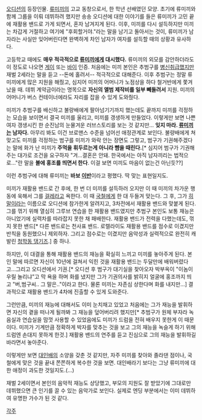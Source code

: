 [[오디션]]의 등장인물.
[[류미끼]]의 고교 동창으로서, 한 학년 선배였던 모양. 초기에 류미끼와 함께 그룹을 이뤄 데뷔하려 했지만 송송 오디션에 대한 이야기를 들은 류미끼가 고민 끝에 재활용 밴드로 가게 되면서, 혼자 남겨지게 된다. 
이후, 미끼를 다시 설득하지만 미끼는 차갑게 거절하고 여기에 "후회할거야."라는 말을 남기고 돌아서는 것이, 류미끼가 남자라는 사실만 잊어버린다면 완벽하게 차인 남자가 여자를 설득할 때의 상황과 유사하다.

고등학교 때에도 '''매우 적극적으로 [[류미끼]]에게 대시했다.''' 류미끼의 외모를 감안하더라도 이 정도로 나오면 [[게이]] 또는 [[바이]] 인증. 처음에는 미끼 본인은 추범구를 [[병신]]취급했지만 재벌 2세라는 말을 듣고 --돈에 홀려서-- 적극적으로 대해준다. 이후 추범구는 정말 류미끼에게 많은 지원을 해줬고, 심지어 미끼의 어머니가 노점상을 하다 철거반에게 쫓겨났을 때. 데뷔 계약금이라는 명목으로 '''자신의 앨범 제작비를 일부 빼돌려서''' 지원. 미끼의 어머니가 버스 컨테이너에라도 자리를 잡을 수 있게 도와줬다.

미끼가 추범구를 배신하고 불량배에게 팔아넘기기까지 했는데도 끝까지 미끼를 걱정하는 모습을 보이면서 결국 미끼를 울리고, 미끼를 갱생하게 만들었다.
이렇게만 보면 나쁜 여자 갱생시킨 한 순진남의 눈물겨운 러브스토리를 보는 것 같지만… '''잊지 마라. [[류미끼]]는 남자다.''' 아무리 봐도 이건 브로맨스 수준을 넘어선 애정관계로 보인다. 불량배에게 쳐맞고도 미끼를 걱정하는 범구를 미끼가 와락 안는 장면도 그렇고, 범구가 기권해주겠다는 말에 화가 난 미끼가 '''주먹을 휘두르는게 아니라 뺨을 때린다.'''[* 심지어 범구가 기권해주는 대가로 조건을 요구하자 "겨...결혼은 안돼. 한국에서는 아직 남자끼리는 법적으로..."란 말을 '''볼에 홍조를 띄면서 한다'''. 이걸 보면 미끼도 마음이 없는건 아닌듯??]

이런 추범구에 대해 류미끼는 '''바보 [[이반]]'''이라고 평했다. 
딱 맞는 표현일지도.

미끼가 재활용 밴드로 간 후에, 한 번 더 미끼를 설득하러 오지만 이 때 미끼의 차가운 행동에 욱해서 그를 [[걸레]]라고 욕한다. 이 때 [[국철]]에게 한 대 두들겨 맞는다. 
그 후, 그가 [[히말]]이라는 이름으로 오디션에 참가한게 알려지고, 3차전에서 재활용 밴드와 맞붙게 된다. 그를 꺾기 위해 열심히 그루브 연습을 한 재활용 밴드였지만 추범구 본인도 보통 재능은 아니었기에 실력차를 따라잡지 못한 채 패배한다. 재활용 밴드가 전력을 다했는데도, 꺾지 못한 밴드[* 다른 밴드로는 천사표 밴드. 로렐라이도 재활용 밴드를 점수로 이겼지만 반칙을 동원했으니 제외하자. 그리고 점수로는 이겼지만 음악성과 실력적으로 완전히 캐발린 [[청학동 댕기즈]].] 중 하나. 

하지만, 이 대결을 통해 재활용 밴드의 재능을 확실히 느끼고 미끼를 놓아주게 된다. 본인 말에 따르면 자신이 10년에 걸쳐서 익힌 것을 재활용 밴드는 두달만에 배워버렸다고...그리고 오디션에서 기권.[* 오디션 후 범구가 대기실을 찾아오자 박부옥이 "이놈이 우릴 놀리냐"고 막 욕을 하며 화를 냈지만 그가 기권의사를 밝히지 얼굴에 홍조까지 띄고 "버,범구씨.. 그 말은.."이라고 한다. 물론 미끼는 자존심 상한다며 화를 내지만...] 결과적으로 재활용 밴드가 4차에 진출할 수 있게 도와준다. 

그런만큼, 미끼의 재능에 대해서도 이미 눈치채고 있었고 처음에는 그가 재능을 발휘하면 자신의 곁을 떠나게 될까봐 그 재능을 덮어버리려 했지만[* 추범구가 원체 부자라 녹음실과 연습실을 맘껏 사용할 수 있었음에도 미끼가 드럼을 전혀 배우지 못한게 이 때문이다. 미끼가 기계만큼 정확하게 박자를 맞추는 것을 보고 그의 재능을 녹슬게 하기 위해 드럼엔 손대지 못하게 한것.] 재활용 밴드의 연주를 듣고 진심으로 그의 재능을 발휘하길 바라면서 놓아준다. 

이렇게만 보면 [[대인배]]의 소양을 갖춘 것 같지만, 자주 미끼를 찾아와 졸라댄 점이나, 국철에게 맞은 것을 끝내 쫀쫀하게 복수한 것을 보면. 대인배라기 보다는 그냥 류미끼에 대한 애정이 과도한 것일지도.(…)

재벌 2세이면서 본인의 음악적 재능도 상당했고, 부모의 지원도 잘 받았기에 그대로만 데뷔했으면 큰 인기를 끌 수 있는 음악가로 보인다. 실제로 엔딩 부분에서는 이미 데뷔하여 유명한 가수가 된 것 같다. 

[[각주]]
